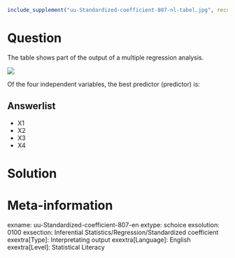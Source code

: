 ```r
include_supplement("uu-Standardized-coefficient-807-nl-tabel.jpg", recursive = TRUE)
```

Question
========
The table shows part of the output of a multiple regression analysis. 

![](uu-Standardized-coefficient-807-nl-tabel.jpg)

Of the four independent variables, the best predictor (predictor) is:

Answerlist
----------
* X1
* X2
* X3
* X4


Solution
========

Meta-information
================
exname: uu-Standardized-coefficient-807-en
extype: schoice
exsolution: 0100
exsection: Inferential Statistics/Regression/Standardized coefficient
exextra[Type]: Interpretating output
exextra[Language]: English
exextra[Level]: Statistical Literacy
